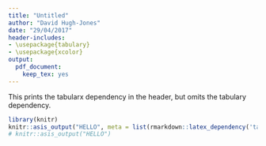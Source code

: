 ```yaml
---
title: "Untitled"
author: "David Hugh-Jones"
date: "29/04/2017"
header-includes:
- \usepackage{tabulary}
- \usepackage{xcolor}
output: 
  pdf_document: 
    keep_tex: yes
---
```


This prints the tabularx dependency in the header, but omits the tabulary dependency.

```r
library(knitr)
knitr::asis_output("HELLO", meta = list(rmarkdown::latex_dependency('tabularx')))
# knitr::asis_output("HELLO")
```
